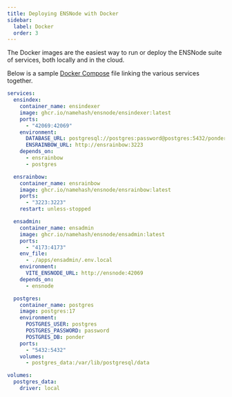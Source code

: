 ```yaml
---
title: Deploying ENSNode with Docker
sidebar:
  label: Docker
  order: 3
---
```



The Docker images are the easiest way to run or deploy the ENSNode suite of services, both locally and in the cloud.

<LinkCard
  title="Example Environment Variables"
  description="See the example .env.local file for required environment variables."
  href="https://github.com/namehash/ensnode/blob/main/apps/ensindexer/.env.local.example"
/>


Below is a sample [Docker Compose](https://docs.docker.com/compose/) file linking the various services together.


```yml
services:
  ensindex:
    container_name: ensindexer
    image: ghcr.io/namehash/ensnode/ensindexer:latest
    ports:
      - "42069:42069"
    environment:
      DATABASE_URL: postgresql://postgres:password@postgres:5432/ponder
      ENSRAINBOW_URL: http://ensrainbow:3223
    depends_on:
      - ensrainbow
      - postgres

  ensrainbow:
    container_name: ensrainbow
    image: ghcr.io/namehash/ensnode/ensrainbow:latest
    ports:
      - "3223:3223"
    restart: unless-stopped

  ensadmin:
    container_name: ensadmin
    image: ghcr.io/namehash/ensnode/ensadmin:latest
    ports:
      - "4173:4173"
    env_file:
      - ./apps/ensadmin/.env.local
    environment:
      VITE_ENSNODE_URL: http://ensnode:42069
    depends_on:
      - ensnode

  postgres:
    container_name: postgres
    image: postgres:17
    environment:
      POSTGRES_USER: postgres
      POSTGRES_PASSWORD: password
      POSTGRES_DB: ponder
    ports:
      - "5432:5432"
    volumes:
      - postgres_data:/var/lib/postgresql/data

volumes:
  postgres_data:
    driver: local
```
